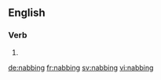 ==English==

===Verb===
{{head|en}}

# {{present participle of|nab}}

[[de:nabbing]]
[[fr:nabbing]]
[[sv:nabbing]]
[[vi:nabbing]]